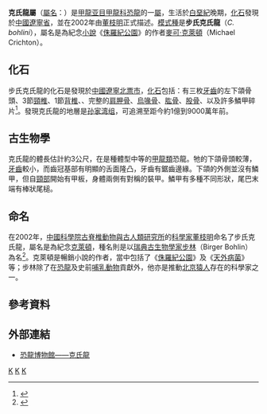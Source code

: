 {{Automatic Taxobox
| taxon = Crichtonsaurus
| fossil_range =  {{fossil_range|森諾曼階|土侖階}}[[白堊紀|白堊紀]]晚期
| image = 
| image_caption = 
| authority = [[董枝明|Dong]], 2002
| type_species = '''步氏克氏龍<br>''Crichtonsaurus bohlini'''''
| type_species_authority = Dong, 2002
}}

'''克氏龍屬'''（[[學名|屬名]]：{{lang|la|''Crichtonsaurus''}}）是[[甲龍亚目|甲龍亚目]][[甲龍科|甲龍科]][[恐龍|恐龍]]的一[[屬|屬]]，生活於[[白堊紀|白堊紀]]晚期，[[化石|化石]]發現於[[中國|中國]][[遼寧省|遼寧省]]，並在2002年由[[董枝明|董枝明]]正式描述。[[模式種|模式種]]是'''步氏克氏龍'''（''C. bohlini''），屬名是為紀念[[小說|小說]]《[[侏羅紀公園|侏羅紀公園]]》的作者[[麥可·克萊頓|麥可·克萊頓]]（Michael Crichton）。

==化石==
步氏克氏龍的化石是發現於[[中國|中國]][[遼寧|遼寧]][[北票市|北票市]]，[[化石|化石]]包括：有三枚[[牙齒|牙齒]]的左下頜骨頭、3節[[頸椎|頸椎]]、1節[[背椎|背椎]]、、完整的[[肩胛骨|肩胛骨]]、[[烏喙骨|烏喙骨]]、[[肱骨|肱骨]]、[[股骨|股骨]]、以及許多鱗甲碎片<ref name="dong2002">{{Cite journal|author=董枝明|title=辽宁北票地区一新的甲龙化石|journal=古脊椎动物学报|volume=40|issue=4|year=2002年|pages=276-285}}</ref>。發現克氏龍的地層是[[孙家湾组|孙家湾组]]，可追溯至距今約1億到9000萬年前。

==古生物學==
克氏龍的體長估計約3公尺，在是種體型中等的[[甲龍類|甲龍類]]恐龍。牠的下頜骨頭較薄，[[牙齒|牙齒]]較小，而齒冠基部有明顯的舌面隆凸，牙齒有鋸齒邊緣。下頜的外側並沒有鱗甲，但自[[頸部|頸部]]開始有甲板，身體兩側有對稱的裝甲。鱗甲有多種不同形狀，尾巴末端有棒狀尾槌。

==命名==
在2002年，[[中國科學院|中國科學院]][[古脊椎動物與古人類研究所|古脊椎動物與古人類研究所]]的[[科學家|科學家]][[董枝明|董枝明]]命名了步氏克氏龍，屬名是為紀念[[麥可·克萊頓|克萊頓]]，種名則是以[[瑞典|瑞典]][[古生物學家|古生物學家]][[步林|步林]]（Birger Bohlin）為名<ref>{{Cite web |url=http://www.michaelcrichton.com/foryoungerreaders-crichtonsaurus.html |title=存档副本 |accessdate=2009-12-15 |archive-date=2015-06-17 |archive-url=https://web.archive.org/web/20150617045800/http://www.michaelcrichton.com/foryoungerreaders-crichtonsaurus.html |dead-url=no }}</ref>。克萊頓是暢銷小說的作者，當中包括了《[[侏羅紀公園|侏羅紀公園]]》及《[[天外病菌|天外病菌]]》等；步林除了在[[恐龍|恐龍]]及史前[[哺乳動物|哺乳動物]]貢獻外，他亦是推動[[北京猿人|北京猿人]]存在的科學家之一。

==參考資料==
{{reflist}}

==外部連結==
* [https://web.archive.org/web/20071109004411/http://www.dinosaur.net.cn/museum/Crichtonsaurus.htm 恐龍博物館——克氏龍]
{{Taxonbar|from=Q135561}}

[[Category:上白堊紀恐龍|K]]
[[Category:甲龍科|K]]
[[Category:亞洲恐龍|K]]